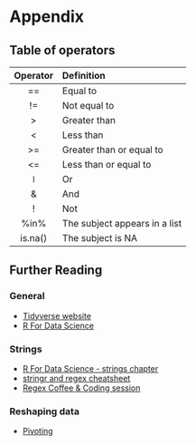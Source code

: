 # Appendix

## Table of operators

| Operator | Definition |
| :------: | :--------- |
|    ==    | Equal to                      |
|    !=    | Not equal to                  |
|    >     | Greater than                  |
|    <     | Less than                     |
|    >=    | Greater than or equal to      |
|    <=    | Less than or equal to         |
|  &#448;  | Or                            |
|    &     | And                           |
|    !     | Not                           |
|   %in%   | The subject appears in a list |
| is.na()  | The subject is NA             |


## Further Reading

### General

 * [Tidyverse website](https://www.tidyverse.org)
 * [R For Data Science](https://r4ds.had.co.nz/)
 
### Strings

 * [R For Data Science - strings chapter](https://r4ds.had.co.nz/strings.html)
 * [stringr and regex cheatsheet](https://evoldyn.gitlab.io/evomics-2018/ref-sheets/R_strings.pdf)
 * [Regex Coffee & Coding session](https://github.com/moj-analytical-services/Coffee-and-Coding/tree/master/2019-03-13%20Regex)

### Reshaping data

 * [Pivoting](https://tidyr.tidyverse.org/dev/articles/pivot.html)


